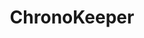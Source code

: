 ---
title: 'ChronoKeeper'
description: 'Mintlify gives you complete control over the look and feel of your documentation using the docs.json file'
icon: 'gear'
---